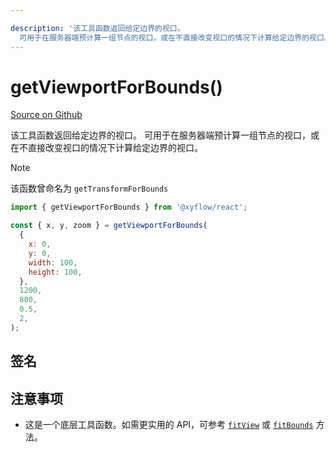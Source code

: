 ```yaml
---

description: '该工具函数返回给定边界的视口。
  可用于在服务器端预计算一组节点的视口，或在不直接改变视口的情况下计算给定边界的视口。'
---
```



# getViewportForBounds()

[Source on Github](https://github.com/xyflow/xyflow/blob/main/packages/system/src/utils/general.ts/#L170)

该工具函数返回给定边界的视口。
可用于在服务器端预计算一组节点的视口，或在不直接改变视口的情况下计算给定边界的视口。

> [!NOTE]
>
> 该函数曾命名为 `getTransformForBounds`

```js
import { getViewportForBounds } from '@xyflow/react';

const { x, y, zoom } = getViewportForBounds(
  {
    x: 0,
    y: 0,
    width: 100,
    height: 100,
  },
  1200,
  800,
  0.5,
  2,
);
```

## 签名

<APIDocs functionName="getViewportForBounds" />

## 注意事项

- 这是一个底层工具函数。如需更实用的 API，可参考 [`fitView`](/api-reference/types/react-flow-instance#fitview) 或 [`fitBounds`](/api-reference/types/react-flow-instance#fitbounds) 方法。